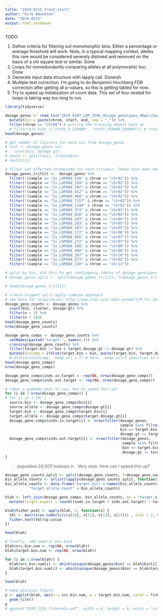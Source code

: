 ```yaml
---
title: "2019_0115_fresh_start"
author: "Kirk Amundson"
date: "2019_0115"
output: html_notebook
---
```


TODO:

1. Define criteria for filtering out monomorphic bins. Either a percentage or average threshold will work.
   Note, in a typical mapping context, alleles this rare would be considered severely distored and removed on the
   basis of a chi square test or similar. Done
2. Loops for nonredundantly comparing alleles at all polymorphic loci. Done
3. Generate input data structure with lapply call. Doneish.
4. Multiple test correction. I'm going to do Benjamini-Hochberg FDR correction after getting all p-values,
   so this is getting tabled for now.
5. Try to speed up initialization of count data. This set of four nested for loops is taking way too long to run.

```r
library(tidyverse)
```

```r
dosage_genos <- read_tsv("2019_0107_LOP_250k_dosage_genotypes_40percband.tsv", col_names = T) %>% 
  mutate(bin = paste(chrom, start, end, sep = "_")) %>% 
  filter(chrom == "chr08") # putting the training wheels back on
  # filter(bin %in% c("chr01_0_250000", "chr01_250000_500000")) # training wheels
head(dosage_genos)
```

```r
# get number of clusters for each bin from dosage_genos
# test <- dosage_genos %>% 
#   count(bin, dosage.gt)
# test2 <- split(test, f=test$bin)
# test2[[1]]
```

```r
# filter out affected chromosome for each trisomic. These have been dealt with already.
dosage_genos_trifilt <-  dosage_genos %>% 
  filter(!(sample == "2x_LOP868_238" & chrom == "chr01")) %>%
  filter(!(sample == "2x_LOP868_259" & chrom == "chr02")) %>%
  filter(!(sample == "2x_LOP868_292" & chrom == "chr02")) %>%
  filter(!(sample == "2x_LOP868_452" & chrom == "chr02")) %>%
  filter(!(sample == "2x_LOP868_460" & chrom == "chr02")) %>%
  filter(!(sample == "2x_LOP868_1157" & chrom == "chr02")) %>%
  filter(!(sample == "2x_LOP868_1190" & chrom == "chr02")) %>%
  filter(!(sample == "2x_LOP868_373" & chrom == "chr03")) %>%
  filter(!(sample == "2x_LOP868_028" & chrom == "chr04")) %>%
  filter(!(sample == "2x_LOP868_433" & chrom == "chr04")) %>%
  filter(!(sample == "2x_LOP868_293" & chrom == "chr05")) %>%
  filter(!(sample == "2x_LOP868_363" & chrom == "chr05")) %>%
  filter(!(sample == "2x_LOP868_172" & chrom == "chr06")) %>%
  filter(!(sample == "2x_LOP868_065" & chrom == "chr07")) %>%
  filter(!(sample == "2x_LOP868_272" & chrom == "chr07")) %>%
  filter(!(sample == "2x_LOP868_108" & chrom == "chr08")) %>%
  filter(!(sample == "2x_LOP868_488" & chrom == "chr08")) %>%
  filter(!(sample == "2x_LOP868_397" & chrom == "chr10")) %>%
  filter(!(sample == "2x_LOP868_373" & chrom == "chr02")) %>%
  filter(!(sample == "2x_LOP868_128" & chrom == "chr12"))
```

```r
# split by bin, did this to get contingency tables of dosage genotypes
# dosage_genos_split <- split(dosage_genos_trifilt, f=dosage_genos_trifilt$bin)
```

```r
# head(dosage_genos_trifilt)
```

```r
# a more elegant split-apply-combine approach
# see here for inspiration: http://www.stat.wisc.edu/~yandell/R_for_data_sciences/curate/tidyverse.html
dosage_geno_counts <- dosage_genos %>% 
  count(bin, cluster, dosage.gt) %>% 
  filter(n > 3) %>% 
  filter(n < 164)
head(dosage_geno_counts)
nrow(dosage_geno_counts)
```

```r
dosage_geno_comps <- dosage_geno_counts %>% 
  setNames(paste0("target.", names(.))) %>% 
  crossing(dosage_geno_counts) %>%
  filter(target.bin != bin & target.dosage.gt != dosage.gt) %>%
  mutate(bincomp = ifelse(target.bin > bin, paste(target.bin, target.dosage.gt, bin, dosage.gt, sep = "_"), paste(bin, dosage.gt, target.bin, target.dosage.gt, sep = "_"))) # %>% 
  # distinct(bincomp, .keep_all = T) # here, .keep_all=T specifies to keep all variables
head(dosage_geno_comps) 
nrow(dosage_geno_comps)
```

```r
dosage_geno_comps$inds.in.target <- rep(NA, nrow(dosage_geno_comps))
dosage_geno_comps$inds.out.target <- rep(NA, nrow(dosage_geno_comps))

# takes a goddamn year to run, how to speed this up?
for (i in 1:nrow(dosage_geno_comps)) {
# for (i in 1:10) {
  source.bin <- dosage_geno_comps$bin[i]
  source.allele <- dosage_geno_comps$dosage.gt[i]
  target.bin <- dosage_geno_comps$target.bin[i]
  target.allele <- dosage_geno_comps$target.dosage.gt[i]
  dosage_geno_comps$inds.in.target[i] <- nrow(filter(dosage_genos,
                                                     sample %in% filter(dosage_genos, bin == source.bin & dosage.gt == source.allele)$sample &
                                                     bin == target.bin &
                                                     dosage.gt == target.allele))
  dosage_geno_comps$inds.out.target[i] <- nrow(filter(dosage_genos,
                                                      sample %in% filter(dosage_genos, bin == source.bin & dosage.gt == source.allele)$sample &
                                                      bin == target.bin &
                                                      dosage.gt != target.allele))
}
```

> populates 24,000 lookups in <time>. Very slow. How can I speed this up?

```r
dosage_geno_counts_split <- split(dosage_geno_counts, f=dosage_geno_counts$bin)
bin_allele_counts <- unlist(lapply(dosage_geno_counts_split, function(x) nrow(x)))
bin_allele_counts <- data.frame("target.bin" = names(bin_allele_counts),
           "target.allele.count" = bin_allele_counts)
```

```r
blah <- left_join(dosage_geno_comps, bin_allele_counts, by = "target.bin") %>% 
  mutate(target.expect = round((inds.in.target + inds.out.target) / target.allele.count))
```

```r
blah$fisher.pval <- apply(blah, 1, function(x) {
  tbl <- matrix(as.numeric(c(x[10], x[11], x[13], x[13])) , ncol = 2, byrow = T)
  fisher.test(tbl)$p.value
})
```

```r
head(blah)
```

```r
# finally, add numeric bin back
blah$src.bin.num <- rep(NA, nrow(blah))
blah$target.bin.num <- rep(NA, nrow(blah))

for (i in 1:nrow(blah)) {
  blah$src.bin.num[i] <- which(unique(dosage_genos$bin) == blah$bin[i])
  blah$target.bin.num[i] <- which(unique(dosage_genos$bin) == blah$target.bin[i])
}
```

```r
head(blah)
```

```r
# make glorious figure
p <- ggplot(blah, aes(x = src.bin.num, y = target.bin.num, color = fisher.pval)) +
  geom_tile()
p
# ggsave("2019_1116_fishermtx.pdf", width = 6, height = 6, units = "in", device = "pdf")
```
